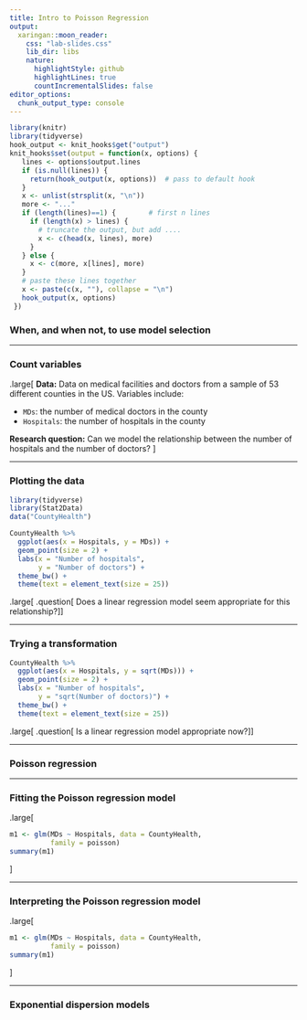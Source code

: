 ```yaml
---
title: Intro to Poisson Regression
output:
  xaringan::moon_reader:
    css: "lab-slides.css"
    lib_dir: libs
    nature:
      highlightStyle: github
      highlightLines: true
      countIncrementalSlides: false
editor_options: 
  chunk_output_type: console
---
```


```r
library(knitr)
library(tidyverse)
hook_output <- knit_hooks$get("output")
knit_hooks$set(output = function(x, options) {
   lines <- options$output.lines
   if (is.null(lines)) {
     return(hook_output(x, options))  # pass to default hook
   }
   x <- unlist(strsplit(x, "\n"))
   more <- "..."
   if (length(lines)==1) {        # first n lines
     if (length(x) > lines) {
       # truncate the output, but add ....
       x <- c(head(x, lines), more)
     }
   } else {
     x <- c(more, x[lines], more)
   }
   # paste these lines together
   x <- paste(c(x, ""), collapse = "\n")
   hook_output(x, options)
 })
```


### When, and when not, to use model selection

---

### Count variables

.large[
**Data:** Data on medical facilities and doctors from a sample of 53 different counties in the US. Variables include:

* `MDs`: the number of medical doctors in the county
* `Hospitals`: the number of hospitals in the county

**Research question:** Can we model the relationship between the number of hospitals and the number of doctors?
]

---

### Plotting the data

```r
library(tidyverse)
library(Stat2Data)
data("CountyHealth")

CountyHealth %>%
  ggplot(aes(x = Hospitals, y = MDs)) +
  geom_point(size = 2) +
  labs(x = "Number of hospitals",
       y = "Number of doctors") +
  theme_bw() +
  theme(text = element_text(size = 25))
```

.large[
.question[
Does a linear regression model seem appropriate for this relationship?
]
]

---

### Trying a transformation

```r

CountyHealth %>%
  ggplot(aes(x = Hospitals, y = sqrt(MDs))) +
  geom_point(size = 2) +
  labs(x = "Number of hospitals",
       y = "sqrt(Number of doctors)") +
  theme_bw() +
  theme(text = element_text(size = 25))
```

.large[
.question[
Is a linear regression model appropriate now?
]
]

---

### Poisson regression

---

### Fitting the Poisson regression model

.large[
```r
m1 <- glm(MDs ~ Hospitals, data = CountyHealth, 
          family = poisson)
summary(m1)
```
]

---

### Interpreting the Poisson regression model

.large[
```r
m1 <- glm(MDs ~ Hospitals, data = CountyHealth, 
          family = poisson)
summary(m1)
```
]

---

### Exponential dispersion models